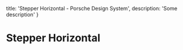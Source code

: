 
  title: 'Stepper Horizontal - Porsche Design System',
  description: 'Some description'
}

# Stepper Horizontal <ComponentStatus tagName="p-stepper-horizontal"></ComponentStatus>

<TableOfContents headings={[]} />

<ConfiguratorControls tagName="p-stepper-horizontal" />

